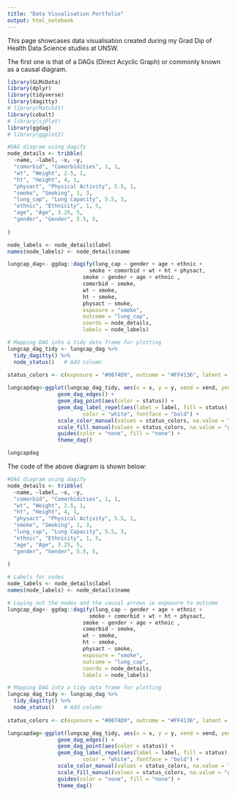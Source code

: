 ```yaml
---
title: "Data Visualisation Portfolio"
output: html_notebook
---
```


This page showcases data visualisation created during my Grad Dip of Health Data Science studies at UNSW.

The first one is that of a DAGs (Direct Acyclic Graph) or commonly known as a causal diagram.

```r
library(GLMsData)
library(dplyr)
library(tidyverse)
library(dagitty)
# library(MatchIt)
library(cobalt)
# library(sjPlot)
library(ggdag)
# library(ggplot2)

#DAG diagram using dagify
node_details <- tribble(
  ~name, ~label, ~x, ~y,
  "comorbid", "Comorbidities", 1, 1,
  "wt", "Weight", 2.5, 1,
  "ht", "Height", 4, 1,
  "physact", "Physical Activity", 5.5, 1,
  "smoke", "Smoking", 1, 3,
  "lung_cap", "Lung Capacity", 5.5, 3,
  "ethnic", "Ethnicity", 1, 5,
  "age", "Age", 3.25, 5,
  "gender", "Gender", 5.5, 5,
  
)

node_labels <- node_details$label
names(node_labels) <- node_details$name

lungcap_dag<- ggdag::dagify(lung_cap ~ gender + age + ethnic + 
                          smoke + comorbid + wt + ht + physact,
                        smoke ~ gender + age + ethnic , 
                        comorbid ~ smoke,
                        wt ~ smoke,
                        ht ~ smoke,
                        physact ~ smoke,
                        exposure = "smoke",
                        outcome = "lung_cap",
                        coords = node_details,
                        labels = node_labels)

# Mapping DAG into a tidy data frame for plotting
lungcap_dag_tidy <- lungcap_dag %>% 
  tidy_dagitty() %>%
  node_status()   # Add column
  
status_colors <- c(exposure = "#0074D9", outcome = "#FF4136", latent = "#FF4136")

lungcapdag<-ggplot(lungcap_dag_tidy, aes(x = x, y = y, xend = xend, yend = yend)) +
                geom_dag_edges() +
                geom_dag_point(aes(color = status)) +
                geom_dag_label_repel(aes(label = label, fill = status), seed = 1234,
                        color = "white", fontface = "bold") +
                scale_color_manual(values = status_colors, na.value = "grey20") +
                scale_fill_manual(values = status_colors, na.value = "grey20") +
                guides(color = "none", fill = "none") + 
                theme_dag()
```

``` r
lungcapdag
```
The code of the above diagram is shown below:

``` r

#DAG diagram using dagify
node_details <- tribble(
  ~name, ~label, ~x, ~y,
  "comorbid", "Comorbidities", 1, 1,
  "wt", "Weight", 2.5, 1,
  "ht", "Height", 4, 1,
  "physact", "Physical Activity", 5.5, 1,
  "smoke", "Smoking", 1, 3,
  "lung_cap", "Lung Capacity", 5.5, 3,
  "ethnic", "Ethnicity", 1, 5,
  "age", "Age", 3.25, 5,
  "gender", "Gender", 5.5, 5,
  
)

# Labels for nodes
node_labels <- node_details$label
names(node_labels) <- node_details$name

# Laying out the nodes and the causal arrows ie exposure to outcome
lungcap_dag<- ggdag::dagify(lung_cap ~ gender + age + ethnic + 
                          smoke + comorbid + wt + ht + physact,
                        smoke ~ gender + age + ethnic , 
                        comorbid ~ smoke,
                        wt ~ smoke,
                        ht ~ smoke,
                        physact ~ smoke,
                        exposure = "smoke",
                        outcome = "lung_cap",
                        coords = node_details,
                        labels = node_labels)

# Mapping DAG into a tidy data frame for plotting
lungcap_dag_tidy <- lungcap_dag %>% 
  tidy_dagitty() %>%
  node_status()   # Add column
  
status_colors <- c(exposure = "#0074D9", outcome = "#FF4136", latent = "#FF4136")

lungcapdag<-ggplot(lungcap_dag_tidy, aes(x = x, y = y, xend = xend, yend = yend)) +
                geom_dag_edges() +
                geom_dag_point(aes(color = status)) +
                geom_dag_label_repel(aes(label = label, fill = status), seed = 1234,
                        color = "white", fontface = "bold") +
                scale_color_manual(values = status_colors, na.value = "grey20") +
                scale_fill_manual(values = status_colors, na.value = "grey20") +
                guides(color = "none", fill = "none") + 
                theme_dag()
```


